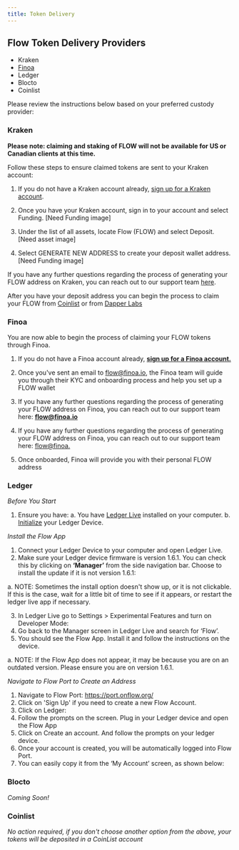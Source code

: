 ```yaml
---
title: Token Delivery
---
```


## Flow Token Delivery Providers

- Kraken
- [Finoa](https://finoa.io/flow)
- Ledger
- Blocto
- Coinlist 

Please review the instructions below based on your preferred custody provider:

### Kraken

**Please note: claiming and staking of FLOW will not be available for US or Canadian clients at this  time.**  

Follow these steps to ensure claimed tokens are sent to your Kraken account:
 1. If you do not have a Kraken account already, [sign up for a Kraken account](https://www.kraken.com/sign-up).
  
 2. Once you have your Kraken account, sign in to your account and select Funding.
[Need Funding image]
   
 3. Under the list of all assets, locate Flow (FLOW) and select Deposit.
[Need asset image]
  
 4. Select GENERATE NEW ADDRESS to create your deposit wallet address.
[Need Funding image]

If you have any further questions regarding the process of generating your FLOW address on Kraken, you can reach out to our support team [here](https://support.kraken.com/hc/en-us/requests/new).

After you have your deposit address you can begin the process to claim your FLOW from [Coinlist](https://coinlist.co/flow) or from [Dapper Labs](https://www.dapperlabs.com/)

### Finoa

You are now able to begin the process of claiming your FLOW tokens through Finoa.

 1. If you do not have a Finoa account already, [**sign up for a Finoa account.**](https://www.finoa.io/)
 
 2. Once you've sent an email to [flow@finoa.io](mailto:flow@finoa.io), the Finoa team will guide you through their KYC and onboarding process and help you set up a FLOW wallet
 
 3. If you have any further questions regarding the process of generating your FLOW address on Finoa, you can reach out to our support team here: [**flow@finoa.io**](mailto:flow@finoa.io)
 
 4. If you have any further questions regarding the process of generating your FLOW address on Finoa, you can reach out to our support team here: [flow@finoa.](mailto:flow@finoa.io)

 5. Once onboarded, Finoa will provide you with their personal FLOW address

### Ledger

*Before You Start*

 1. Ensure you have:
   a. You have [Ledger Live](https://support.ledger.com/hc/en-us/articles/360006395553) installed on your computer.
   b. [Initialize](https://support.ledger.com/hc/en-us/articles/360000613793) your Ledger Device.

*Install the Flow App*

 1. Connect your Ledger Device to your computer and open Ledger Live.
 2. Make sure your Ledger device firmware is version 1.6.1. You can check this by clicking on **‘Manager’** from the side navigation bar. 
 Choose to install the update if it is not version 1.6.1:
 
   a. NOTE: Sometimes the install option doesn't show up, or it is not clickable. If this is the case, wait for a little bit of time to see if it appears, or restart the ledger live app if necessary.
 
 3. In Ledger Live go to Settings > Experimental Features and turn on Developer Mode:
 4. Go back to the Manager screen in Ledger Live and search for ‘Flow’.
 5. You should see the Flow App. Install it and follow the instructions on the device.
 
   a. NOTE: If the Flow App does not appear, it may be because you are on an outdated version. Please ensure you are on version 1.6.1.

*Navigate to Flow Port to Create an Address*

 1. Navigate to Flow Port: https://port.onflow.org/
 2. Click on 'Sign Up' if you need to create a new Flow Account.
 3. Click on Ledger:
 4. Follow the prompts on the screen. Plug in your Ledger device and open the Flow App
 5. Click on Create an account. And follow the prompts on your ledger device.
 6. Once your account is created, you will be automatically logged into Flow Port.
 7. You can easily copy it from the ‘My Account’ screen, as shown below:

 



### Blocto

*Coming Soon!*

### Coinlist 

*No action required,* *if you don't choose another option from the above, your tokens will be deposited in a CoinList account*
